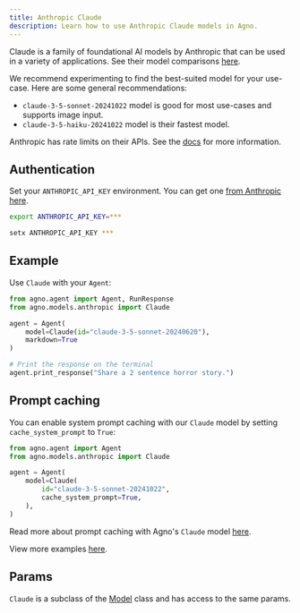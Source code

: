 ```yaml
---
title: Anthropic Claude
description: Learn how to use Anthropic Claude models in Agno.
---
```


Claude is a family of foundational AI models by Anthropic that can be used in a variety of applications.
See their model comparisons [here](https://docs.anthropic.com/en/docs/about-claude/models#model-comparison-table).

We recommend experimenting to find the best-suited model for your use-case. Here are some general recommendations:

- `claude-3-5-sonnet-20241022` model is good for most use-cases and supports image input.
- `claude-3-5-haiku-20241022` model is their fastest model.

Anthropic has rate limits on their APIs. See the [docs](https://docs.anthropic.com/en/api/rate-limits#response-headers) for more information.

## Authentication

Set your `ANTHROPIC_API_KEY` environment. You can get one [from Anthropic here](https://console.anthropic.com/settings/keys).

<CodeGroup>

```bash Mac
export ANTHROPIC_API_KEY=***
```

```bash Windows
setx ANTHROPIC_API_KEY ***
```

</CodeGroup>

## Example

Use `Claude` with your `Agent`:

<CodeGroup>

```python agent.py
from agno.agent import Agent, RunResponse
from agno.models.anthropic import Claude

agent = Agent(
    model=Claude(id="claude-3-5-sonnet-20240620"),
    markdown=True
)

# Print the response on the terminal
agent.print_response("Share a 2 sentence horror story.")
```

## Prompt caching

You can enable system prompt caching with our `Claude` model by setting `cache_system_prompt` to `True`:

```python
from agno.agent import Agent
from agno.models.anthropic import Claude

agent = Agent(
    model=Claude(
        id="claude-3-5-sonnet-20241022",
        cache_system_prompt=True,
    ),
)
```

Read more about prompt caching with Agno's `Claude` model [here](https://docs-v1.agno.com/examples/models/anthropic/prompt_caching).

</CodeGroup>

<Note> View more examples [here](../examples/models/anthropic). </Note>

## Params

<Snippet file="model-claude-params.mdx" />

`Claude` is a subclass of the [Model](/reference/models/model) class and has access to the same params.
